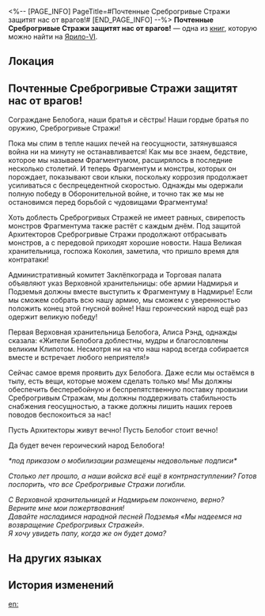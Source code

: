 <%-- [PAGE_INFO]
PageTitle=#Почтенные Среброгривые Стражи защитят нас от врагов!#
[END_PAGE_INFO] --%>
{{Дополнить}}
{{Книга Инфобокс
|id           = 093
|partIds      = 190218
|Название     = 
|Изображение  = Предмет Записи.png
|Мир          = Ярило-VI
|Томов        = 1
|Автор        = <!--нужно добавить-->
|Описание     = Приказ, который издала Коколия, когда объявила, что Подземье закрыто. Некоторые жители Подземья выразили по этому поводу своё неудовольствие.
|Том1         = {{tx}}
|Источник1    = {{tx|Отсутствует источник}}
|Персонажи    = 
|Фракции      = 
}}
'''Почтенные Среброгривые Стражи защитят нас от врагов!''' — одна из [[Книги|книг]], которую можно найти на [[Ярило-VI]].

==Локация==
{{Отметка карты|<!--название карты-->|<!--id отметки-->}}

==Почтенные Среброгривые Стражи защитят нас от врагов!==
<div align="center">{{Размер|+2|Почтенные Среброгривые Стражи защитят нас от врагов!}}</div>

Сограждане Белобога, наши братья и сёстры! Наши гордые братья по оружию, Среброгривые Стражи!

Пока мы спим в тепле наших печей на геосущности, затянувшаяся война ни на минуту не останавливается! Как мы все знаем, бедствие, которое мы называем Фрагментумом, расширялось в последние несколько столетий. И теперь Фрагментум и монстры, которых он порождает, показывают свои клыки, поскольку коррозия продолжает усиливаться с беспрецедентной скоростью. Однажды мы одержали полную победу в Оборонительной войне, и точно так же мы не остановимся перед борьбой с чудовищами Фрагментума!

Хоть доблесть Среброгривых Стражей не имеет равных, свирепость монстров Фрагментума также растёт с каждым днём. Под защитой Архитекторов Среброгривые Стражи продолжают отбрасывать монстров, а с передовой приходят хорошие новости. Наша Великая хранительница, госпожа Коколия, заметила, что пришло время для контратаки!

Административный комитет Заклёпкограда и Торговая палата объявляют указ Верховной хранительницы: обе армии Надмирья и Подземья должны вместе выступить к Фрагментуму в Надмирье! Если мы сможем собрать всю нашу армию, мы сможем с уверенностью положить конец этой гнусной войне! Наш героический народ ещё раз одержит великую победу!

Первая Верховная хранительница Белобога, Алиса Рэнд, однажды сказала: «Жители Белобога доблестны, мудры и благословлены великим Клипотом. Несмотря ни на что наш народ всегда собирается вместе и встречает любого неприятеля!»

Сейчас самое время проявить дух Белобога. Даже если мы остаёмся в тылу, есть вещи, которые можем сделать только мы! Мы должны обеспечить бесперебойную и беспрепятственную поставку провизии Среброгривым Стражам, мы должны поддерживать стабильность снабжения геосущностью, а также должны лишить наших героев поводов беспокоиться за нас!

Пусть Архитекторы живут вечно! Пусть Белобог стоит вечно!

Да будет вечен героический народ Белобога!


''*под приказом о мобилизации размещены недовольные подписи*''

''Столько лет прошло, а наши войска всё ещё в контрнаступлении? Готов поспорить, что все Среброгривые Стражи погибли.''

''С Верховной хранительницей и Надмирьем покончено, верно?''<br />
''Верните мне мои пожертвования!''<br />
''Давайте насладимся народной песней Подземья «Мы надеемся на возвращение Среброгривых Стражей».''<br />
''Я хочу увидеть папу, когда же он будет дома?''

==На других языках==
{{На других языках
|en   = Venerable Guards Will Defend Us From Enemies!
|zhs  = 光荣的铁卫将为我们抵御外敌！
|zht  = 光榮的鐵衛將為我們抵禦外敵！
|ja   = 栄えあるシルバーメインが外敵から我らを守る！
|ko   = 영광스러운 철위대가 외적을 막아낼 것이다!
|es   = ¡Los gloriosos guardias nos defenderán de nuestros enemigos!
|fr   = Les vénérables Gardes nous protègeront contre les ennemis&nbsp;!
|ru   = Почтенные Среброгривые Стражи защитят нас от врагов!
|th   = กองกำลังอันทรงเกียรติ จะปกป้องเราจากศัตรู!
|vi   = Thiết Vệ Vinh Dự Ngăn Kẻ Địch Vì Chúng Ta!
|de   = Ehrwürdige Wachen werden uns vor Feinden schützen!
|id   = Guard yang Mulia Membela akan Kita dari Musuh!
|pt   = Guardas Veneráveis Nos Defenderão dos Inimigos!
}}

==История изменений==
{{История изменений|3.5}}

[[en:]]